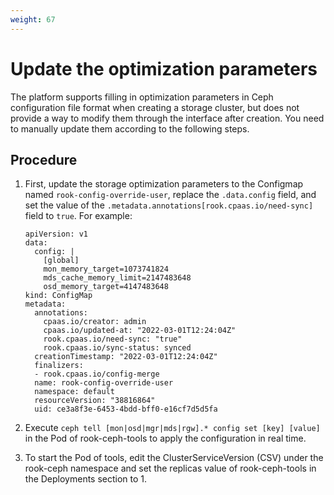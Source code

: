 ```yaml
---
weight: 67
---
```


# Update the optimization parameters

The platform supports filling in optimization parameters in Ceph configuration file format when creating a storage cluster, but does not provide a way to modify them through the interface after creation. You need to manually update them according to the following steps.

## Procedure
        
1. First, update the storage optimization parameters to the Configmap named `rook-config-override-user`, replace the `.data.config` field, and set the value of the `.metadata.annotations[rook.cpaas.io/need-sync]` field to `true`. For example:

    ```
    apiVersion: v1
    data:
      config: |
        [global]
        mon_memory_target=1073741824
        mds_cache_memory_limit=2147483648
        osd_memory_target=4147483648
    kind: ConfigMap
    metadata:
      annotations:
        cpaas.io/creator: admin
        cpaas.io/updated-at: "2022-03-01T12:24:04Z"
        rook.cpaas.io/need-sync: "true"
        rook.cpaas.io/sync-status: synced
      creationTimestamp: "2022-03-01T12:24:04Z"
      finalizers:
      - rook.cpaas.io/config-merge
      name: rook-config-override-user
      namespace: default
      resourceVersion: "38816864"
      uid: ce3a8f3e-6453-4bdd-bff0-e16cf7d5d5fa
    ```


2. Execute `ceph tell [mon|osd|mgr|mds|rgw].* config set [key] [value]` in the Pod of rook-ceph-tools to apply the configuration in real time.

3. To start the Pod of tools, edit the ClusterServiceVersion (CSV) under the rook-ceph namespace and set the replicas value of rook-ceph-tools in the Deployments section to 1.
